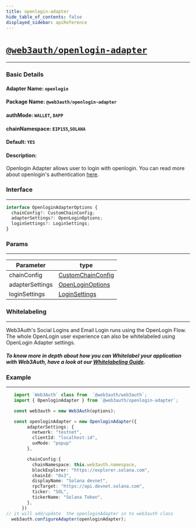 ```yaml
---
title: openlogin-adapter
hide_table_of_contents: false
displayed_sidebar: apiReference
---
```


# [`@web3auth/openlogin-adapter`](https://npmjs.com/package/@web3auth/openlogin-adapter)

---

### Basic Details

#### Adapter Name: `openlogin`

#### Package Name: `@web3auth/openlogin-adapter`

#### authMode: `WALLET`, `DAPP`

#### chainNamespace: `EIP155`,`SOLANA`

#### Default: `YES`

#### Description:

Openlogin Adapter allows user to login with openlogin. You can read more about openlogin's authentication
[here](https://docs.tor.us/open-login/get-started).

### Interface

---

```ts
interface OpenloginAdapterOptions {
  chainConfig?: CustomChainConfig;
  adapterSettings?: OpenLoginOptions;
  loginSettings?: LoginSettings;
}
```

### Params

---

| Parameter       | type                                                                                      |
| --------------- | ----------------------------------------------------------------------------------------- |
| chainConfig     | [CustomChainConfig](#common_configuration)                                                |
| adapterSettings | [OpenLoginOptions](https://docs.tor.us/open-login/api-reference/initialization#openlogin) |
| loginSettings   | [LoginSettings](https://docs.tor.us/open-login/api-reference/usage#login)                 |

### Whitelabeling

---

Web3Auth's Social Logins and Email Login runs using the OpenLogin Flow. The whole OpenLogin user experience can also be whitelabeled using OpenLogin
Adapter settings.

##### To know more in depth about how you can Whitelabel your application with Web3Auth, have a look at our [Whitelabeling Guide](/whitelabeling).

### Example

---

```ts
   import `Web3Auth` class from  `@web3auth/web3auth`;
   import { OpenloginAdapter } from `@web3auth/openlogin-adapter`;

   const web3auth = new Web3Auth(options);

   const openloginAdapter = new OpenloginAdapter({
        adapterSettings: {
          network: "testnet",
          clientId: "localhost-id",
          uxMode: "popup"
        },

        chainConfig:{
          chainNamespace: this.web3auth.namespace,
          blockExplorer: "https://explorer.solana.com",
          chainId: "0x3",
          displayName: "Solana devnet",
          rpcTarget: "https://api.devnet.solana.com",
          ticker: "SOL",
          tickerName: "Solana Token",
        },
      })
// it will add/update  the openloginAdapter in to web3auth class
  web3auth.configureAdapter(openloginAdapter);
```
